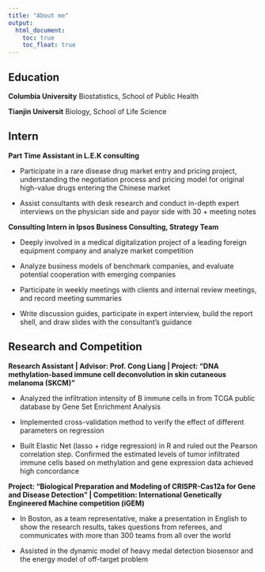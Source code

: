```yaml
---
title: "About me"
output: 
  html_document:
    toc: true
    toc_float: true
---
```


## Education

**Columbia University**  Biostatistics, School of Public Health

**Tianjin Universit** Biology, School of Life Science 

## Intern

**Part Time Assistant in L.E.K consulting**

+ Participate in a rare disease drug market entry and pricing project, understanding the negotiation process and pricing model for original high-value drugs entering the Chinese market

+ Assist consultants with desk research and conduct in-depth expert interviews on the physician side and payor side with 30 + meeting notes


**Consulting Intern in Ipsos Business Consulting, Strategy Team**

+ Deeply involved in a medical digitalization project of a leading foreign equipment company and analyze market competition 

+ Analyze business models of benchmark companies, and evaluate potential cooperation with emerging companies

+ Participate in weekly meetings with clients and internal review meetings, and record meeting summaries

+	Write discussion guides, participate in expert interview, build the report shell, and draw slides with the consultant's guidance


## Research and Competition

**Research Assistant | Advisor: Prof. Cong Liang | Project: “DNA methylation-based immune cell deconvolution in skin cutaneous melanoma (SKCM)”**

+ Analyzed the infiltration intensity of B immune cells in from TCGA public database by Gene Set Enrichment Analysis

+ Implemented cross-validation method to verify the effect of different parameters on regression 

+	Built Elastic Net (lasso + ridge regression) in R and ruled out the Pearson correlation step. Confirmed the estimated levels of tumor infiltrated immune cells based on methylation and gene expression data achieved high concordance

**Project: “Biological Preparation and Modeling of CRISPR-Cas12a for Gene and Disease Detection” | Competition: International Genetically Engineered Machine competition (iGEM) **

+	In Boston, as a team representative, make a presentation in English to show the research results, takes questions from referees, and communicates with more than 300 teams from all over the world 

+	Assisted in the dynamic model of heavy medal detection biosensor and the energy model of off-target problem


